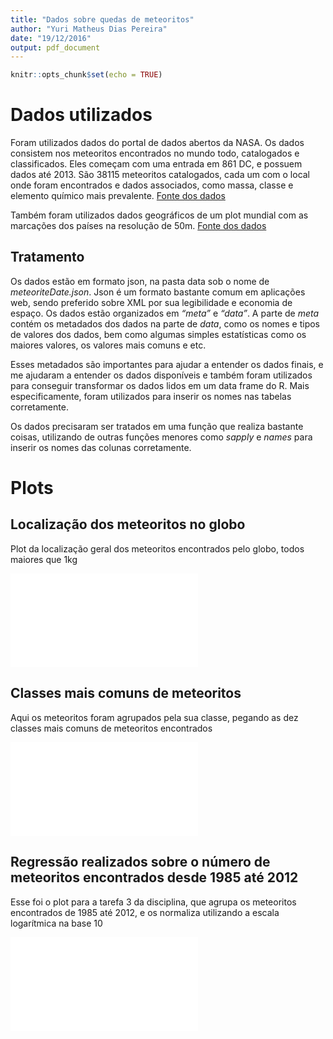 ```yaml
---
title: "Dados sobre quedas de meteoritos"
author: "Yuri Matheus Dias Pereira"
date: "19/12/2016"
output: pdf_document
---
```


```r
knitr::opts_chunk$set(echo = TRUE)
```

# Dados utilizados

Foram utilizados dados do portal de dados abertos da NASA. Os dados consistem nos
meteoritos encontrados no mundo todo, catalogados e classificados. Eles começam 
com uma entrada em 861 DC, e possuem dados até 2013. São 38115 meteoritos catalogados,
cada um com o local onde foram encontrados e dados associados, como massa, classe
e elemento químico mais prevalente. [Fonte dos dados](https://data.nasa.gov/Space-Science/Meteorite-Landings/gh4g-9sfh)

Também foram utilizados dados geográficos de um plot mundial com as marcações 
dos países na resolução de 50m. [Fonte dos dados](http://www.naturalearthdata.com/downloads/50m-cultural-vectors/50m-admin-0-countries-2/)

## Tratamento

Os dados estão em formato json, na pasta data sob o nome de *meteoriteDate.json*.
Json é um formato bastante comum em aplicações web, sendo preferido sobre XML por
sua legibilidade e economia de espaço. Os dados estão organizados em _"meta"_ e _"data"_.
A parte de _meta_ contém os metadados dos dados na parte de _data_, como os nomes
e tipos de valores dos dados, bem como algumas simples estatísticas como os maiores 
valores, os valores mais comuns e etc.

Esses metadados são importantes para ajudar a entender os dados finais, e me ajudaram
a entender os dados disponíveis e também foram utilizados para conseguir transformar
os dados lidos em um data frame do R. Mais especificamente, foram utilizados para
inserir os nomes nas tabelas corretamente.

Os dados precisaram ser tratados em uma função que realiza bastante coisas, utilizando
de outras funções menores como *sapply* e *names* para inserir os nomes das colunas 
corretamente.

# Plots

## Localização dos meteoritos no globo

Plot da localização geral dos meteoritos encontrados pelo globo, todos
maiores que 1kg

![Primeiro plot](plots/plot1.pdf)
<br/>

## Classes mais comuns de meteoritos

Aqui os meteoritos foram agrupados pela sua classe, pegando as dez classes mais
comuns de meteoritos encontrados

![Segundo plot](plots/plot2.pdf)
<br/>

## Regressão realizados sobre o número de meteoritos encontrados desde 1985 até 2012

Esse foi o plot para a tarefa 3 da disciplina, que agrupa os meteoritos encontrados
de 1985 até 2012, e os normaliza utilizando a escala logarítmica na base 10

![Terceiro plot](plots/plot3.pdf)
<br/>
